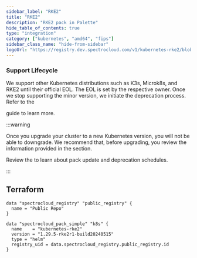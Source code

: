```yaml
---
sidebar_label: "RKE2"
title: "RKE2"
description: "RKE2 pack in Palette"
hide_table_of_contents: true
type: "integration"
category: ["kubernetes", "amd64", "fips"]
sidebar_class_name: "hide-from-sidebar"
logoUrl: "https://registry.dev.spectrocloud.com/v1/kubernetes-rke2/blobs/sha256:47cde61005d9996f1571c132ba9f753982134a7a0d8e445e27001ab8519e6051?type=image.webp"
---
```


<RedirectPackPage packName="kubernetes-rke2" />

### Support Lifecycle

<!-- prettier-ignore -->
We support other Kubernetes distributions such as K3s, Microk8s, and RKE2 until their official EOL. The EOL is set by
the respective owner. Once we stop supporting the minor version, we initiate the deprecation process. Refer to the

<VersionedLink text="Kubernetes Support Lifecycle" url="//integrations/kubernetes-support" /> guide to learn more.

:::warning

<!-- prettier-ignore -->
Once you upgrade your cluster to a new Kubernetes version, you will not be able to downgrade. We recommend that, before
upgrading, you review the information provided in the <VersionedLink text="Kubernetes Upgrades" url="/integrations/kubernetes-support/#kubernetes-upgrades" />
section.

Review the <VersionedLink text="Maintenance Policy" url="/integrations/maintenance-policy/" /> to learn about pack
update and deprecation schedules.

:::

<PartialsComponent category="packs" name="rke2" />

## Terraform

```hcl
data "spectrocloud_registry" "public_registry" {
  name = "Public Repo"
}

data "spectrocloud_pack_simple" "k8s" {
  name    = "kubernetes-rke2"
  version = "1.29.5-rke2r1-build20240515"
  type = "helm"
  registry_uid = data.spectrocloud_registry.public_registry.id
}
```
